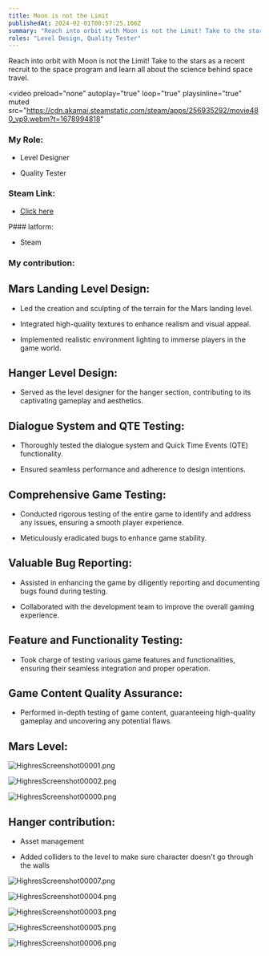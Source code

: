 ```yaml
---
title: Moon is not the Limit
publishedAt: 2024-02-01T00:57:25.166Z
summary: "Reach into orbit with Moon is not the Limit! Take to the stars as a recent recruit to the space program and learn all about the science behind space travel."
roles: "Level Design, Quality Tester"
---
```


Reach into orbit with Moon is not the Limit! Take to the stars as a recent recruit to the space program and learn all about the science behind space travel.

<video preload="none" autoplay="true" loop="true" playsinline="true"  muted 
src="https://cdn.akamai.steamstatic.com/steam/apps/256935292/movie480_vp9.webm?t=1678994818"
></video>


### My Role:

*   Level Designer
    
*   ​​​Quality Tester
    

### Steam Link: 

*   [Click here](https://store.steampowered.com/app/2327750/Moon_is_Not_the_Limit/)
 

P### latform:

*   Steam
    

### My contribution:

## Mars Landing Level Design:

*   Led the creation and sculpting of the terrain for the Mars landing level.
    
*   Integrated high-quality textures to enhance realism and visual appeal.
    
*   Implemented realistic environment lighting to immerse players in the game world.
    

## Hanger Level Design:

*   Served as the level designer for the hanger section, contributing to its captivating gameplay and aesthetics.
    

## Dialogue System and QTE Testing:

*   Thoroughly tested the dialogue system and Quick Time Events (QTE) functionality.
    
*   Ensured seamless performance and adherence to design intentions.
    

## Comprehensive Game Testing:

*   Conducted rigorous testing of the entire game to identify and address any issues, ensuring a smooth player experience.
    
*   Meticulously eradicated bugs to enhance game stability.
    

## Valuable Bug Reporting:

*   Assisted in enhancing the game by diligently reporting and documenting bugs found during testing.
    
*   Collaborated with the development team to improve the overall gaming experience.
    

## Feature and Functionality Testing:

*   Took charge of testing various game features and functionalities, ensuring their seamless integration and proper operation.
    

## Game Content Quality Assurance:

*   Performed in-depth testing of game content, guaranteeing high-quality gameplay and uncovering any potential flaws.
    


## Mars Level:

![HighresScreenshot00001.png](https://static.wixstatic.com/media/e8c5ff_4271c0e7ed9548568d22829814ac1980~mv2.png/v1/fill/w_720,h_310,al_c,q_85,usm_0.66_1.00_0.01,enc_auto/HighresScreenshot00001.png)

![HighresScreenshot00002.png](https://static.wixstatic.com/media/e8c5ff_bc3e8ea59c124f7596b23d49f30ce931~mv2.png/v1/fill/w_720,h_310,al_c,q_85,usm_0.66_1.00_0.01,enc_auto/HighresScreenshot00002.png)

![HighresScreenshot00000.png](https://static.wixstatic.com/media/e8c5ff_53a4a9c596ba41d787a9837c81204b52~mv2.png/v1/fill/w_720,h_366,al_c,q_85,usm_0.66_1.00_0.01,enc_auto/HighresScreenshot00000.png)

## Hanger contribution:​

*   Asset management
    
*   Added colliders to the level to make sure character doesn't go through the walls
    

![HighresScreenshot00007.png](https://static.wixstatic.com/media/e8c5ff_2bf02995f13843f38d320a51f19fe8c6~mv2.png/v1/fill/w_720,h_310,al_c,q_85,usm_0.66_1.00_0.01,enc_auto/HighresScreenshot00007.png)

![HighresScreenshot00004.png](https://static.wixstatic.com/media/e8c5ff_79509e71d47e44d39067bd29048a5c27~mv2.png/v1/fill/w_720,h_310,al_c,q_85,usm_0.66_1.00_0.01,enc_auto/HighresScreenshot00004.png)

![HighresScreenshot00003.png](https://static.wixstatic.com/media/e8c5ff_fb49ffe1df5b470b967d8ac365c8000d~mv2.png/v1/fill/w_720,h_310,al_c,q_85,usm_0.66_1.00_0.01,enc_auto/HighresScreenshot00003.png)

![HighresScreenshot00005.png](https://static.wixstatic.com/media/e8c5ff_6e84a544a6b44fcf905b8bc2d8ee8fb5~mv2.png/v1/fill/w_720,h_310,al_c,q_85,usm_0.66_1.00_0.01,enc_auto/HighresScreenshot00005.png)

![HighresScreenshot00006.png](https://static.wixstatic.com/media/e8c5ff_7d4aa1f2c1e341049edde643f956a107~mv2.png/v1/fill/w_720,h_310,al_c,q_85,usm_0.66_1.00_0.01,enc_auto/HighresScreenshot00006.png)